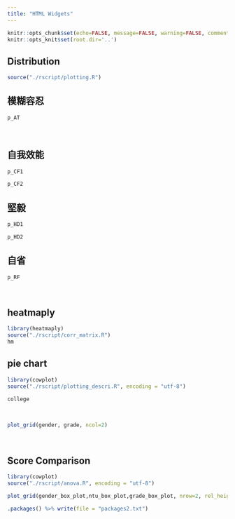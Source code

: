 ```yaml
---
title: "HTML Widgets"
---
```

```r
knitr::opts_chunk$set(echo=FALSE, message=FALSE, warning=FALSE, comment="", dev='svg')
knitr::opts_knit$set(root.dir='..')
```


## Distribution
```r
source("./rscript/plotting.R")
```

## 模糊容忍
```r
p_AT
```

<br> 

## 自我效能
```r
p_CF1
```
```r
p_CF2
```

## 堅毅
```r
p_HD1
```
```r
p_HD2
```

## 自省
```r
p_RF
```

<br>

## heatmaply
```r
library(heatmaply)
source("./rscript/corr_matrix.R")
hm
```

## pie chart
```r
library(cowplot)
source("./rscript/plotting_descri.R", encoding = "utf-8")
```
```r
college
```


<br>

```r
plot_grid(gender, grade, ncol=2)
```

<br>

## Score Comparison
```r
library(cowplot)
source("./rscript/anova.R", encoding = "utf-8")

plot_grid(gender_box_plot,ntu_box_plot,grade_box_plot, nrow=2, rel_heights = c(1, 1.3))
```


```r
.packages() %>% write(file = "packages2.txt")
```

